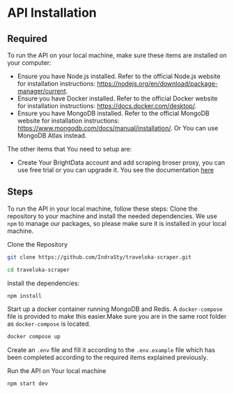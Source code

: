 # API Installation


## Required
To run the API on your local machine, make sure these items are installed on your computer:
* Ensure you have Node.js installed. Refer to the official Node.js website for installation instructions: https://nodejs.org/en/download/package-manager/current.
* Ensure you have Docker installed. Refer to the official Docker website for installation instructions: https://docs.docker.com/desktop/.
* Ensure you have MongoDB installed. Refer to the official MongoDB website for installation instructions: https://www.mongodb.com/docs/manual/installation/.
Or You can use MongoDB Atlas instead.

The other items that You need to setup are:
* Create Your BrightData account and add scraping broser proxy, you can use free trial or you can upgrade it. You see the documentation [here](https://docs.brightdata.com/scraping-automation/scraping-browser/introduction)

## Steps
To run the API in your local machine, follow these steps:
Clone the repository to your machine and install the needed dependencies. We use `npm` to manage our packages, so please make sure it is installed in your local machine.

Clone the Repository
```bash
git clone https://github.com/IndraSty/traveloka-scraper.git

cd traveloka-scraper
```

Install the dependencies:
```bash
npm install
```

Start up a docker container running MongoDB and Redis. A `docker-compose` file is provided to make this easier.Make sure you are in the same root folder as `docker-compose` is located.
```bash
docker compose up
```

Create an `.env` file and fill it according to the `.env.example` 
file which has been completed according to the required items explained previously.

Run the API on Your local machine
```bash
npm start dev
```
